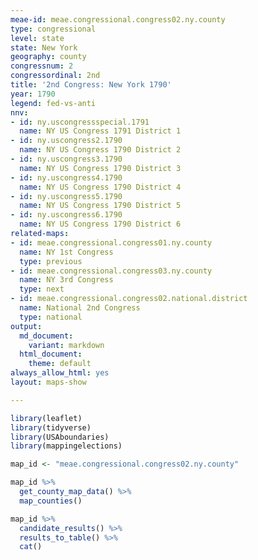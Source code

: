 ```yaml
---
meae-id: meae.congressional.congress02.ny.county
type: congressional
level: state
state: New York
geography: county
congressnum: 2
congressordinal: 2nd
title: '2nd Congress: New York 1790'
year: 1790
legend: fed-vs-anti
nnv:
- id: ny.uscongressspecial.1791
  name: NY US Congress 1791 District 1
- id: ny.uscongress2.1790
  name: NY US Congress 1790 District 2
- id: ny.uscongress3.1790
  name: NY US Congress 1790 District 3
- id: ny.uscongress4.1790
  name: NY US Congress 1790 District 4
- id: ny.uscongress5.1790
  name: NY US Congress 1790 District 5
- id: ny.uscongress6.1790
  name: NY US Congress 1790 District 6
related-maps:
- id: meae.congressional.congress01.ny.county
  name: NY 1st Congress
  type: previous
- id: meae.congressional.congress03.ny.county
  name: NY 3rd Congress
  type: next
- id: meae.congressional.congress02.national.district
  name: National 2nd Congress
  type: national
output:
  md_document:
    variant: markdown
  html_document:
    theme: default
always_allow_html: yes
layout: maps-show

---
```


```r
library(leaflet)
library(tidyverse)
library(USAboundaries)
library(mappingelections)

map_id <- "meae.congressional.congress02.ny.county"
```

<div class="map">

```r
map_id %>%
  get_county_map_data() %>%
  map_counties()
```

</div>

<div class="results-table">

```r
map_id %>%
  candidate_results() %>%
  results_to_table() %>%
  cat()
```

</div>